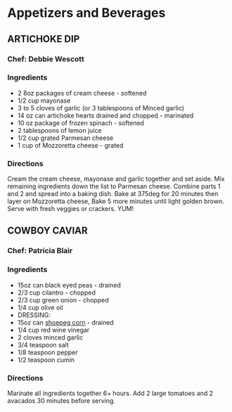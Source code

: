 # Appetizers and Beverages {#appetizers}

## ARTICHOKE DIP

### Chef: Debbie Wescott

### Ingredients
- 2  8oz packages of cream cheese - softened
- 1/2 cup mayonase
- 3 to 5 cloves of garlic (or 3 tablespoons of Minced garlic)
- 14 oz can artichoke hearts drained and chopped - marinated
- 10 oz package of frozen spinach - softened
- 2 tablespoons of lemon juice
- 1/2 cup grated Parmesan cheese
- 1 cup of Mozzoretta cheese - grated

### Directions
Cream the cream cheese, mayonase and garlic together and set aside. 
Mix remaining ingredients down the list to Parmesan cheese. 
Combine parts 1 and 2 and spread into a baking dish. 
Bake at 375deg for 20 minutes then layer on Mozzoretta cheese, 
Bake 5 more minutes until light golden brown. 
Serve with fresh veggies or crackers. 
YUM!

## COWBOY CAVIAR

### Chef: Patricia Blair

### Ingredients
- 15oz can black eyed peas - drained
- 2/3 cup cilantro - chopped
- 2/3 cup green onion - chopped
- 1/4 cup olive oil
- DRESSING:
- 15oz can [shoepeg corn](https://en.wikipedia.org/wiki/Shoepeg_corn) - drained
- 1/4 cup red wine vinegar
- 2 cloves minced garlic
- 3/4 teaspoon salt
- 1/8 teaspoon pepper
- 1/2 teaspoon cumin

### Directions
Marinate all ingredients together 6+ hours. Add 2 large tomatoes and 2 avacados 30 minutes before serving.

